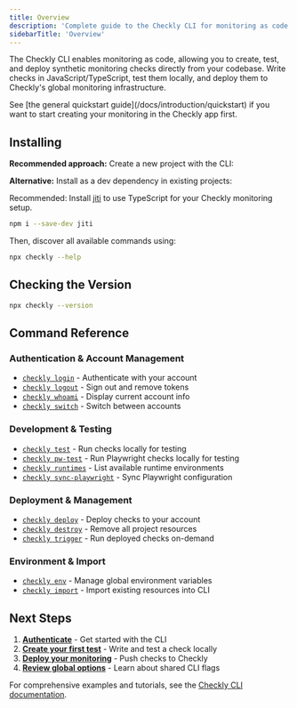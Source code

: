 ```yaml
---
title: Overview
description: 'Complete guide to the Checkly CLI for monitoring as code'
sidebarTitle: 'Overview'
---
```



The Checkly CLI enables monitoring as code, allowing you to create, test, and deploy synthetic monitoring checks directly from your codebase. Write checks in JavaScript/TypeScript, test them locally, and deploy them to Checkly's global monitoring infrastructure.

<Note>
See [the general quickstart guide](/docs/introduction/quickstart) if you want to start creating your monitoring in the Checkly app first.
</Note>

## Installing

**Recommended approach:** Create a new project with the CLI:

<CliProjectInit/>

**Alternative:** Install as a dev dependency in existing projects:

<CliInstallation/>

Recommended: Install [jiti](https://www.npmjs.com/package/jiti) to use TypeScript for your Checkly monitoring setup.

```bash Terminal
npm i --save-dev jiti
```

Then, discover all available commands using:

```bash Terminal
npx checkly --help
```

## Checking the Version
```bash Terminal
npx checkly --version
```

## Command Reference

### Authentication & Account Management
- [`checkly login`](/cli/checkly-login) - Authenticate with your account
- [`checkly logout`](/cli/checkly-logout) - Sign out and remove tokens
- [`checkly whoami`](/cli/checkly-whoami) - Display current account info
- [`checkly switch`](/cli/checkly-switch) - Switch between accounts

### Development & Testing
- [`checkly test`](/cli/checkly-test) - Run checks locally for testing
- [`checkly pw-test`](/cli/checkly-pw-test) - Run Playwright checks locally for testing
- [`checkly runtimes`](/cli/checkly-runtimes) - List available runtime environments
- [`checkly sync-playwright`](/cli/checkly-sync-playwright) - Sync Playwright configuration

### Deployment & Management
- [`checkly deploy`](/cli/checkly-deploy) - Deploy checks to your account
- [`checkly destroy`](/cli/checkly-destroy) - Remove all project resources
- [`checkly trigger`](/cli/checkly-trigger) - Run deployed checks on-demand

### Environment & Import
- [`checkly env`](/cli/checkly-env) - Manage global environment variables
- [`checkly import`](/cli/checkly-import) - Import existing resources into CLI


## Next Steps

1. **[Authenticate](/cli/authentication)** - Get started with the CLI
2. **[Create your first test](/cli/checkly-test)** - Write and test a check locally
3. **[Deploy your monitoring](/cli/checkly-deploy)** - Push checks to Checkly
4. **[Review global options](/cli/global-options)** - Learn about shared CLI flags

For comprehensive examples and tutorials, see the [Checkly CLI documentation](https://www.checklyhq.com/cli/overview).
